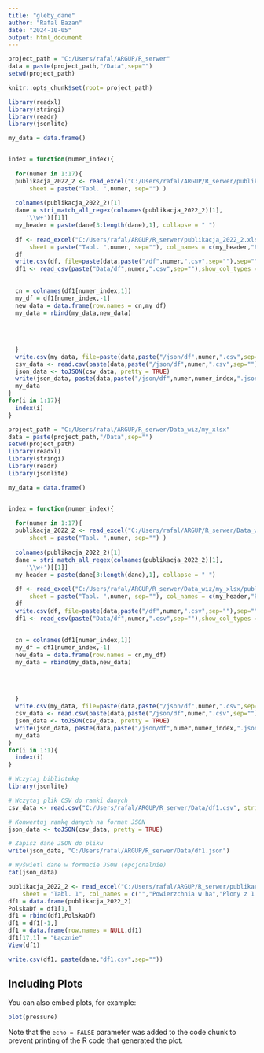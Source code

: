 ```yaml
---
title: "gleby_dane"
author: "Rafal Bazan"
date: "2024-10-05"
output: html_document
---
```


```r
project_path = "C:/Users/rafal/ARGUP/R_serwer"
data = paste(project_path,"/Data",sep="")
setwd(project_path)

knitr::opts_chunk$set(root= project_path)
```

```r
library(readxl)
library(stringi)
library(readr)
library(jsonlite)

my_data = data.frame()


index = function(numer_index){
  
  for(numer in 1:17){
  publikacja_2022_2 <- read_excel("C:/Users/rafal/ARGUP/R_serwer/publikacja_2022_2.xlsx", 
      sheet = paste("Tabl. ",numer, sep="") )
  
  colnames(publikacja_2022_2)[1]
  dane = stri_match_all_regex(colnames(publikacja_2022_2)[1],
     '\\w+')[[1]]
  my_header = paste(dane[3:length(dane),1], collapse = " ")
  
  df <- read_excel("C:/Users/rafal/ARGUP/R_serwer/publikacja_2022_2.xlsx", 
      sheet = paste("Tabl. ",numer, sep=""), col_names = c(my_header,"Powierzchnia w ha","Plony z 1 ha w dt","Zbiory w dt","Powierzchnia","Plony","Zbiory"),skip = 4)
  df
  write.csv(df, file=paste(data,paste("/df",numer,".csv",sep=""),sep=""))
  df1 <- read_csv(paste("Data/df",numer,".csv",sep=""),show_col_types = FALSE)[,-1]
  
  
  cn = colnames(df1[numer_index,1])
  my_df = df1[numer_index,-1]
  new_data = data.frame(row.names = cn,my_df)
  my_data = rbind(my_data,new_data)
  
  
  
  
  }
  write.csv(my_data, file=paste(data,paste("/json/df",numer,".csv",sep=""),sep=""))
  csv_data <- read.csv(paste(data,paste("/json/df",numer,".csv",sep=""),sep=""), stringsAsFactors = FALSE)
  json_data <- toJSON(csv_data, pretty = TRUE)
  write(json_data, paste(data,paste("/json/df",numer,numer_index,".json",sep=""),sep=""))
  my_data 
}
for(i in 1:17){
  index(i)
}
```

```r
project_path = "C:/Users/rafal/ARGUP/R_serwer/Data_wiz/my_xlsx"
data = paste(project_path,"/Data",sep="")
setwd(project_path)
library(readxl)
library(stringi)
library(readr)
library(jsonlite)

my_data = data.frame()


index = function(numer_index){
  
  for(numer in 1:17){
  publikacja_2022_2 <- read_excel("C:/Users/rafal/ARGUP/R_serwer/Data_wiz/my_xlsx/publikacja_2022_2.xlsx", 
      sheet = paste("Tabl. ",numer, sep="") )
  
  colnames(publikacja_2022_2)[1]
  dane = stri_match_all_regex(colnames(publikacja_2022_2)[1],
     '\\w+')[[1]]
  my_header = paste(dane[3:length(dane),1], collapse = " ")
  
  df <- read_excel("C:/Users/rafal/ARGUP/R_serwer/Data_wiz/my_xlsx/publikacja_2022_2.xlsx", 
      sheet = paste("Tabl. ",numer, sep=""), col_names = c(my_header,"Powierzchnia w ha","Plony z 1 ha w dt","Zbiory w dt","Powierzchnia","Plony","Zbiory"),skip = 4)
  df
  write.csv(df, file=paste(data,paste("/df",numer,".csv",sep=""),sep=""))
  df1 <- read_csv(paste("Data/df",numer,".csv",sep=""),show_col_types = FALSE)[,-1]
  
  
  cn = colnames(df1[numer_index,1])
  my_df = df1[numer_index,-1]
  new_data = data.frame(row.names = cn,my_df)
  my_data = rbind(my_data,new_data)
  
  
  
  
  }
  write.csv(my_data, file=paste(data,paste("/json/df",numer,".csv",sep=""),sep=""))
  csv_data <- read.csv(paste(data,paste("/json/df",numer,".csv",sep=""),sep=""), stringsAsFactors = FALSE)
  json_data <- toJSON(csv_data, pretty = TRUE)
  write(json_data, paste(data,paste("/json/df",numer,numer_index,".json",sep=""),sep=""))
  my_data 
}
for(i in 1:1){
  index(i)
}
```
```r
# Wczytaj bibliotekę
library(jsonlite)

# Wczytaj plik CSV do ramki danych
csv_data <- read.csv("C:/Users/rafal/ARGUP/R_serwer/Data/df1.csv", stringsAsFactors = FALSE)

# Konwertuj ramkę danych na format JSON
json_data <- toJSON(csv_data, pretty = TRUE)

# Zapisz dane JSON do pliku
write(json_data, "C:/Users/rafal/ARGUP/R_serwer/Data/df1.json")

# Wyświetl dane w formacie JSON (opcjonalnie)
cat(json_data)

```

```r
publikacja_2022_2 <- read_excel("C:/Users/rafal/ARGUP/R_serwer/publikacja_2022_2.xlsx", 
    sheet = "Tabl. 1", col_names = c("","Powierzchnia w ha","Plony z 1 ha w dt","Zbiory w dt","Powierzchnia","Plony","Zbiory"),skip = 4)
df1 = data.frame(publikacja_2022_2)
PolskaDf = df1[1,]
df1 = rbind(df1,PolskaDf)
df1 = df1[-1,]
df1 = data.frame(row.names = NULL,df1)
df1[17,1] = "Łącznie"
View(df1)

write.csv(df1, paste(dane,"df1.csv",sep=""))
```

## Including Plots

You can also embed plots, for example:

```r
plot(pressure)
```

Note that the `echo = FALSE` parameter was added to the code chunk to prevent printing of the R code that generated the plot.
